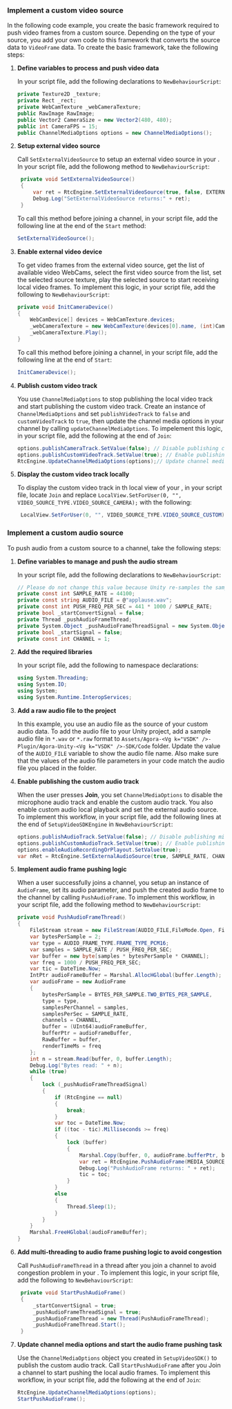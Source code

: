 <PlatformWrapper platform="unity">

### Implement a custom video source

In the following code example, you create the basic framework required to push video frames from a custom source. Depending on the type of your source, you add your own code to this framework that converts the source data to `VideoFrame` data. To create the basic framework, take the following steps:

1. **Define variables to process and push video data**

    In your script file, add the following declarations to `NewBehaviourScript`:

    ```csharp
    private Texture2D _texture;
    private Rect _rect;
    private WebCamTexture _webCameraTexture;
    public RawImage RawImage;
    public Vector2 CameraSize = new Vector2(480, 480);
    public int CameraFPS = 15;
    public ChannelMediaOptions options = new ChannelMediaOptions();
    ```

1. **Setup external video source**

   Call `SetExternalVideoSource` to setup an external video source in your <Vpl k= "CLIENT"/>. In your script file, add the followong method to `NewBehaviourScript`:

   ```csharp
    private void SetExternalVideoSource()
    {
        var ret = RtcEngine.SetExternalVideoSource(true, false, EXTERNAL_VIDEO_SOURCE_TYPE.VIDEO_FRAME, new SenderOptions());
        Debug.Log("SetExternalVideoSource returns:" + ret);
    }
   ```
   To call this method before joining a channel, in your script file, add the following line at the end of the `Start` method:

   ```csharp
   SetExternalVideoSource();
   ```

1. **Enable external video device**

   To get video frames from the external video source, get the list of available video WebCams, select the first video source from the list, set the selected source texture, play the selected source to start receiving local video frames. To implement this logic, in your script file, add the following to `NewBehaviourScript`:

    ```csharp
    private void InitCameraDevice()
    {
        WebCamDevice[] devices = WebCamTexture.devices;
        _webCameraTexture = new WebCamTexture(devices[0].name, (int)CameraSize.x, (int)CameraSize.y, CameraFPS);
        _webCameraTexture.Play();
    }
    ```
    To call this method before joining a channel, in your script file, add the following line at the end of `Start`:

    ```csharp
    InitCameraDevice();
    ```

1. **Publish custom video track**

   You use `ChannelMediaOptions` to stop publishing the local video track and start publishing the custom video track. Create an instance of `ChannelMediaOptions` and set `publishVideoTrack` to `false` and `customVideoTrack` to `true`, then update the channel media options in your channel by calling `updateChannelMediaOptions`. To impelement this logic, in your script file, add the following at the end of `Join`:

   ```csharp
   options.publishCameraTrack.SetValue(false); // Disable publishing camera-captured video track.
   options.publishCustomVideoTrack.SetValue(true); // Enable publishing custom video track.
   RtcEngine.UpdateChannelMediaOptions(options);// Update channel media option to play the custom video track.
   ```
1. **Display the custom video track locally**

   To display the custom video track in th local view of your <Vpl k = "CLIENT"/>, in your script file, locate `Join` and replace `LocalView.SetForUser(0, "", VIDEO_SOURCE_TYPE.VIDEO_SOURCE_CAMERA);` with the following:

   ```csharp
    LocalView.SetForUser(0, "", VIDEO_SOURCE_TYPE.VIDEO_SOURCE_CUSTOM);
   ```

### Implement a custom audio source

To push audio from a custom source to a channel, take the following steps:

1. **Define variables to manage and push the audio stream**

    In your script file, add the following declarations to `NewBehaviourScript`:

    ```csharp
    // Please do not change this value because Unity re-samples the sample rate to 48000.
    private const int SAMPLE_RATE = 44100;
    private const string AUDIO_FILE = @"applause.wav";
    private const int PUSH_FREQ_PER_SEC = 441 * 1000 / SAMPLE_RATE;
    private bool _startConvertSignal = false;
    private Thread _pushAudioFrameThread;
    private System.Object _pushAudioFrameThreadSignal = new System.Object();
    private bool _startSignal = false;
    private const int CHANNEL = 1;
    ```

1. **Add the required libraries**

   In your script file, add the following to namespace declarations:

   ```csharp
   using System.Threading;
   using System.IO;
   using System;
   using System.Runtime.InteropServices;
   ```

1. **Add a raw audio file to the project**

    In this example, you use an audio file as the source of your custom audio data. To add the audio file to your Unity project, add a sample audio file in `*.wav` or `*.raw` format to `Assets/Agora-<Vg k="VSDK" />-Plugin/Agora-Unity-<Vg k="VSDK" />-SDK/Code` folder. Update the value of the `AUDIO_FILE` variable to show the audio file name. Also make sure that the values of the audio file parameters in your code match the audio file you placed in the folder.

1. **Enable publishing the custom audio track**

    When the user presses **Join**, you set `ChannelMediaOptions` to disable the microphone audio track and enable the custom audio track. You also enable custom audio local playback and set the external audio source. To implement this workflow, in your script file, add the following lines at the end of `SetupVideoSDKEngine` in `NewBehaviourScript`:

    ```csharp
    options.publishAudioTrack.SetValue(false); // Disable publishing microphone audio
    options.publishCustomAudioTrack.SetValue(true); // Enable publishing custom audio
    options.enableAudioRecordingOrPlayout.SetValue(true);
    var nRet = RtcEngine.SetExternalAudioSource(true, SAMPLE_RATE, CHANNEL, 1);
    ```

1. **Implement audio frame pushing logic**

    When a user successfully joins a channel, you setup an instance of `AudioFrame`, set its audio parameter, and push the created audio frame to the channel by calling `PushAudioFrame`. To implement this workflow, in your script file, add the following method to `NewBehaviourScript`:
    ```csharp
    private void PushAudioFrameThread()
    {
        FileStream stream = new FileStream(AUDIO_FILE,FileMode.Open, FileAccess.Read);
        var bytesPerSample = 2;
        var type = AUDIO_FRAME_TYPE.FRAME_TYPE_PCM16;
        var samples = SAMPLE_RATE / PUSH_FREQ_PER_SEC;
        var buffer = new byte[samples * bytesPerSample * CHANNEL];
        var freq = 1000 / PUSH_FREQ_PER_SEC;
        var tic = DateTime.Now;
        IntPtr audioFrameBuffer = Marshal.AllocHGlobal(buffer.Length);
        var audioFrame = new AudioFrame
        {
            bytesPerSample = BYTES_PER_SAMPLE.TWO_BYTES_PER_SAMPLE,
            type = type,
            samplesPerChannel = samples,
            samplesPerSec = SAMPLE_RATE,
            channels = CHANNEL,
            buffer = (UInt64)audioFrameBuffer,
            bufferPtr = audioFrameBuffer,
            RawBuffer = buffer,
            renderTimeMs = freq
        };
        int n = stream.Read(buffer, 0, buffer.Length);
        Debug.Log("Bytes read: " + n);
        while (true)
        {
            lock (_pushAudioFrameThreadSignal)
            {
                if (RtcEngine == null)
                {
                    break;
                }
                var toc = DateTime.Now;
                if ((toc - tic).Milliseconds >= freq)
                {
                    lock (buffer)
                    {
                        Marshal.Copy(buffer, 0, audioFrame.bufferPtr, buffer.Length);
                        var ret = RtcEngine.PushAudioFrame(MEDIA_SOURCE_TYPE.AUDIO_PLAYOUT_SOURCE, audioFrame);
                        Debug.Log("PushAudioFrame returns: " + ret);
                        tic = toc;
                    }
                }
                else
                {
                    Thread.Sleep(1);
                }
            }
        }
        Marshal.FreeHGlobal(audioFrameBuffer);
    }
    ```
1. **Add multi-threading to audio frame pushing logic to avoid congestion**
   
   Call `PushAudioFrameThread` in a thread after you join a channel to avoid congestion problem in your <Vpl k= "CLIENT"/>. To implement this logic, in your script file, add the following to `NewBehaviourScript`: 
   ```csharp   
    private void StartPushAudioFrame()
    {
        _startConvertSignal = true;
        _pushAudioFrameThreadSignal = true;
        _pushAudioFrameThread = new Thread(PushAudioFrameThread);
        _pushAudioFrameThread.Start();
    }
   ```

2. **Update channel media options and start the audio frame pushing task**

   Use the `ChannelMediaOptions` object you created in `SetupVideoSDK()` to publish the custom audio track.  Call `StartPushAudioFrame` after you Join a channel to start pushing the local audio frames. To implement this workflow, in your script file, add the following at the end of `Join`:

   ```csharp
   RtcEngine.UpdateChannelMediaOptions(options);
   StartPushAudioFrame();
   ```

</PlatformWrapper>

